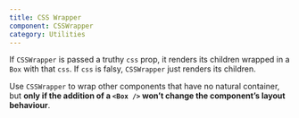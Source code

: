 ```yaml
---
title: CSS Wrapper
component: CSSWrapper
category: Utilities
---
```


If `CSSWrapper` is passed a truthy `css` prop, it renders its children wrapped in a `Box` with that `css`. If `css` is falsy, `CSSWrapper`
just renders its children.

Use `CSSWrapper` to wrap other components that have no natural container, but **only if the addition of a `<Box />` won’t change the component’s layout behaviour**.
